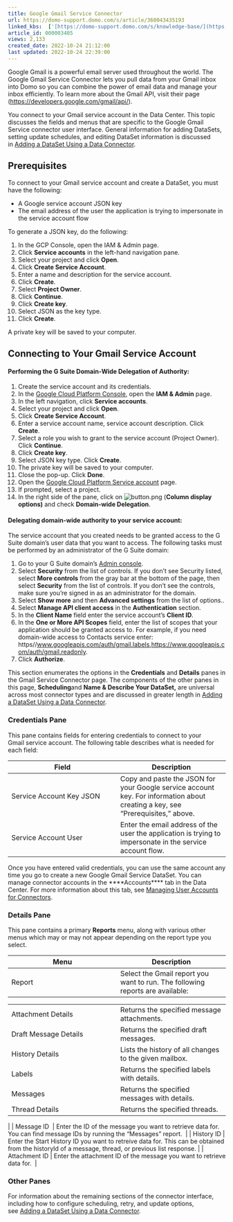 ```yaml
---
title: Google Gmail Service Connector
url: https://domo-support.domo.com/s/article/360043435193
linked_kbs:  ['[https://domo-support.domo.com/s/knowledge-base/](https://domo-support.domo.com/s/knowledge-base/)', '[https://domo-support.domo.com/s/](https://domo-support.domo.com/s/)', '[https://domo-support.domo.com/s/topic/0TO5w000000ZammGAC](https://domo-support.domo.com/s/topic/0TO5w000000ZammGAC)', '[https://domo-support.domo.com/s/topic/0TO5w000000ZanLGAS](https://domo-support.domo.com/s/topic/0TO5w000000ZanLGAS)', '[https://domo-support.domo.com/s/topic/0TO5w000000ZaoQGAS](https://domo-support.domo.com/s/topic/0TO5w000000ZaoQGAS)', '[https://domo-support.domo.com/s/article/360042926274](https://domo-support.domo.com/s/article/360042926274)', '[https://domo-support.domo.com/s/article/360042926054](https://domo-support.domo.com/s/article/360042926054)', '[https://domo-support.domo.com/s/article/360043435193](https://domo-support.domo.com/s/article/360043435193)', '[https://domo-support.domo.com/s/topic/0TO5w000000ZaoQGAS/api-connectors](https://domo-support.domo.com/s/topic/0TO5w000000ZaoQGAS/api-connectors)', '[https://domo-support.domo.com/s/article/360043429933](https://domo-support.domo.com/s/article/360043429933)', '[https://domo-support.domo.com/s/article/360043429953](https://domo-support.domo.com/s/article/360043429953)', '[https://domo-support.domo.com/s/article/360042925494](https://domo-support.domo.com/s/article/360042925494)', '[https://domo-support.domo.com/s/article/360043429913](https://domo-support.domo.com/s/article/360043429913)', '[https://domo-support.domo.com/s/article/4408174643607](https://domo-support.domo.com/s/article/4408174643607)', '[https://domo-support.domo.com/s/login/](https://domo-support.domo.com/s/login/)']
article_id: 000003405
views: 2,133
created_date: 2022-10-24 21:12:00
last updated: 2022-10-24 22:39:00
---
```




Google Gmail is a powerful email server used throughout the world. The Google Gmail Service Connector lets you pull data from your Gmail inbox into Domo so you can combine the power of email data and manage your inbox efficiently. To learn more about the Gmail API, visit their page ([https://developers.google.com/gmail/api/](https://developers.google.com/gmail/api/ "https://developers.google.com/gmail/api/")).


You connect to your Gmail service account in the Data Center. This topic discusses the fields and menus that are specific to the Google Gmail Service connector user interface. General information for adding DataSets, setting update schedules, and editing DataSet information is discussed in [Adding a DataSet Using a Data Connector](/s/article/360042926274).


Prerequisites
-------------


To connect to your Gmail service account and create a DataSet, you must have the following:


* A Google service account JSON key
* The email address of the user the application is trying to impersonate in the service account flow


To generate a JSON key, do the following:


1. In the GCP Console, open the IAM & Admin page.
2. Click **Service accounts** in the left-hand navigation pane.
3. Select your project and click **Open**.
4. Click **Create Service Account**.
5. Enter a name and description for the service account.
6. Click **Create**.
7. Select **Project Owner**.
8. Click **Continue**.
9. Click **Create key**.
10. Select JSON as the key type.
11. Click **Create**.


A private key will be saved to your computer.


Connecting to Your Gmail Service Account
----------------------------------------


#### **Performing the G Suite Domain-Wide Delegation of Authority:**


1. Create the service account and its credentials.
2. In the [Google Cloud Platform Console](https://console.cloud.google.com/ "https://console.cloud.google.com/"), open the **IAM & Admin** page.
3. In the left navigation, click **Service accounts**.
4. Select your project and click **Open**.
5. Click **Create Service Account**.
6. Enter a service account name, service account description. Click **Create**.
7. Select a role you wish to grant to the service account (Project Owner). Click **Continue**.
8. Click **Create key**.
9. Select JSON key type. Click **Create**.
10. The private key will be saved to your computer.
11. Close the pop-up. Click **Done**.
12. Open the [Google Cloud Platform Service account](https://console.developers.google.com/iam-admin/serviceaccounts "https://console.developers.google.com/iam-admin/serviceaccounts") page.
13. If prompted, select a project.
14. In the right side of the pane, click on ![button.png](button.png) (**Column display options)** and check **Domain-wide Delegation**.


#### **Delegating domain-wide authority to your service account:**


The service account that you created needs to be granted access to the G Suite domain’s user data that you want to access. The following tasks must be performed by an administrator of the G Suite domain:


1. Go to your G Suite domain’s [Admin console](http://admin.google.com/ "http://admin.google.com/").
2. Select **Security** from the list of controls. If you don't see Security listed, select **More controls** from the gray bar at the bottom of the page, then select **Security** from the list of controls. If you don't see the controls, make sure you're signed in as an administrator for the domain.
3. Select **Show more** and then **Advanced settings** from the list of options..
4. Select **Manage API client access** in the **Authentication** section.
5. In the **Client Name** field enter the service account's **Client ID**.
6. In the **One or More API Scopes** field, enter the list of scopes that your application should be granted access to. For example, if you need domain-wide access to Contacts service enter: https//[www.googleapis.com/auth/gmail.labels](http://www.googleapis.com/auth/gmail.labels),[https://www.googleapis.com/auth/gmail.readonly](https://www.googleapis.com/auth/gmail.readonly "https://www.googleapis.com/auth/gmail.readonly").
7. Click **Authorize**.


This section enumerates the options in the **Credentials** and **Details** panes in the Gmail Service Connector page. The components of the other panes in this page, **Scheduling**and **Name & Describe Your DataSet,** are universal across most connector types and are discussed in greater length in [Adding a DataSet Using a Data Connector](/s/article/360042926274).


### Credentials Pane


This pane contains fields for entering credentials to connect to your Gmail service account. The following table describes what is needed for each field:




| Field | Description |
| --- | --- |
| Service Account Key JSON | Copy and paste the JSON for your Google service account key. For information about creating a key, see "Prerequisites," above. |
| Service Account User | Enter the email address of the user the application is trying to impersonate in the service account flow. |


Once you have entered valid credentials, you can use the same account any time you go to create a new Google Gmail Service DataSet. You can manage connector accounts in the ****Accounts**** tab in the Data Center. For more information about this tab, see [Managing User Accounts for Connectors](/s/article/360042926054 "Managing User Accounts for Connectors").


### Details Pane


This pane contains a primary **Reports** menu, along with various other menus which may or may not appear depending on the report type you select.




| Menu | Description |
| --- | --- |
| Report | Select the Gmail report you want to run. The following reports are available:

|  |  |
| --- | --- |
| Attachment Details | Returns the specified message attachments. |
| Draft Message Details | Returns the specified draft messages. |
| History Details | Lists the history of all changes to the given mailbox. |
| Labels | Returns the specified labels with details. |
| Messages | Returns the specified messages with details. |
| Thread Details | Returns the specified threads. |

 |
| Message ID  | Enter the ID of the message you want to retrieve data for. You can find message IDs by running the "Messages" report.  |
| History ID | Enter the Start History ID you want to retreive data for. This can be obtained from the historyId of a message, thread, or previous list response. |
| Attachment ID | Enter the attachment ID of the message you want to retrieve data for.  |


### Other Panes


For information about the remaining sections of the connector interface, including how to configure scheduling, retry, and update options, see [Adding a DataSet Using a Data Connector](/s/article/360042926274).


